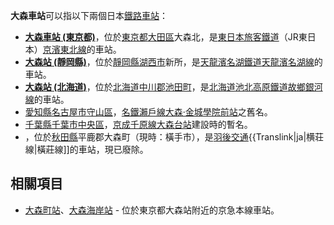 {{NoteTA
|T=zh-hans:大森站;zh-hk:大森站;zh-tw:大森車站;
|1=zh-hans:大森站;zh-hk:大森站;zh-tw:大森車站;
}}
'''大森車站'''可以指以下兩個日本[[鐵路車站|鐵路車站]]：
* '''[[大森車站_(東京都)|大森車站 (東京都)]]'''，位於[[東京都|東京都]][[大田區|大田區]]大森北，是[[東日本旅客鐵道|東日本旅客鐵道]]（JR東日本）[[京濱東北線|京濱東北線]]的車站。
* '''[[大森站_(靜岡縣)|大森站 (靜岡縣)]]'''，位於[[靜岡縣|靜岡縣]][[湖西市|湖西市]]新所，是[[天龍濱名湖鐵道|天龍濱名湖鐵道]][[天龍濱名湖線|天龍濱名湖線]]的車站。
* '''[[大森站_(北海道)|大森站 (北海道)]]'''，位於[[北海道|北海道]][[中川郡_(十勝國)|中川郡]][[池田町_(北海道)|池田町]]，是[[北海道池北高原鐵道|北海道池北高原鐵道]][[故鄉銀河線|故鄉銀河線]]的車站。
* [[愛知縣|愛知縣]][[名古屋市|名古屋市]][[守山區|守山區]]，[[名鐵瀨戶線|名鐵瀨戶線]][[大森·金城學院前站|大森·金城學院前站]]之舊名。
* [[千葉縣|千葉縣]][[千葉市|千葉市]][[中央區_(千葉市)|中央區]]，[[京成千原線|京成千原線]][[大森台站|大森台站]]建設時的暫名。
* '''{{Translink|ja|羽後大森駅|羽後大森站}}'''，位於[[秋田縣|秋田縣]]平鹿郡大森町（現時：橫手市），是[[羽後交通|羽後交通]]{{Translink|ja|横荘線|橫莊線]]的車站，現已廢除。

== 相關項目 ==
* [[大森町站|大森町站]]、[[大森海岸站|大森海岸站]] - 位於東京都大森站附近的京急本線車站。 

{{Aimai}}
{{disambig|cat=四字車站名消歧義}}